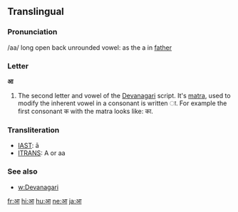 ==Translingual==

===Pronunciation===
/aa/ long open back unrounded vowel: as the a in [[father]] 

===Letter===
'''आ'''

# The second letter and vowel of the [[Devanagari]] script. It's [[matra]], used to modify the inherent vowel in a consonant is written &#2366;. For example the first consonant क with the matra looks like: का.

===Transliteration===
*[[w:IAST|IAST]]: ā
*[[w:ITRANS|ITRANS]]: A or aa

===See also===
*[[w:Devanagari]]

[[fr:आ]]
[[hi:आ]]
[[hu:आ]]
[[ne:आ]]
[[ja:आ]]
